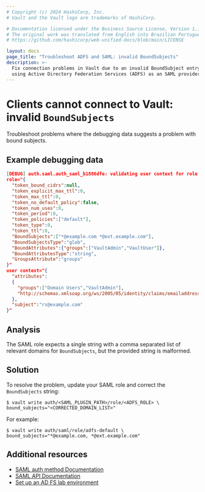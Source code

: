 ```yaml
---
# Copyright (c) 2024 HashiCorp, Inc.
# Vault and the Vault logo are trademarks of HashiCorp.

# Documentation licensed under the Business Source License, Version 1.1.
# The original work was translated from English into Brazilian Portuguese.
# https://github.com/hashicorp/web-unified-docs/blob/main/LICENSE

layout: docs
page_title: "Troubleshoot ADFS and SAML: invalid BoundSubjects"
description: >-
  Fix connection problems in Vault due to an invalid BoundSubject entry when
  using Active Directory Federation Services (ADFS) as an SAML provider.
---
```


# Clients cannot connect to Vault: invalid `BoundSubjects`

Troubleshoot problems where the debugging data suggests a problem with bound
subjects.



## Example debugging data

<CodeBlockConfig hideClipboard highlight="12">

```json
[DEBUG] auth.saml.auth_saml_b1886dfe: validating user context for role: api=callback role_name=default-saml
role="{
  "token_bound_cidrs":null,
  "token_explicit_max_ttl":0,
  "token_max_ttl":0,
  "token_no_default_policy":false,
  "token_num_uses":0,
  "token_period":0,
  "token_policies":["default"],
  "token_type":0,
  "token_ttl":0,
  "BoundSubjects":["*@example.com *@ext.example.com"],
  "BoundSubjectsType":"glob",
  "BoundAttributes":{"groups":["VaultAdmin","VaultUser"]},
  "BoundAttributesType":"string",
  "GroupsAttribute":"groups"
}"
user context="{
  "attributes":
  {
    "groups":["Domain Users","VaultAdmin"],
    "http://schemas.xmlsoap.org/ws/2005/05/identity/claims/emailaddress":["rs@example.com"]
  },
  "subject":"rs@example.com"
}"
```

</CodeBlockConfig>



## Analysis

The SAML role expects a single string with a comma separated list of relevant
domains for `BoundSubjects`, but the provided string is malformed.


## Solution

To resolve the problem, update your SAML role and correct the `BoundSubjects`
string:

```shell-session
$ vault write auth/<SAML_PLUGIN_PATH>/role/<ADFS_ROLE> \
bound_subjects="<CORRECTED_DOMAIN_LIST>"
```

For example:

<CodeBlockConfig hideClipboard>

```shell-session
$ vault write auth/saml/role/adfs-default \
bound_subjects="*@example.com, *@ext.example.com"
```

</CodeBlockConfig>




## Additional resources

- [SAML auth method Documentation](/vault/docs/auth/saml)
- [SAML API Documentation](/vault/api-docs/auth/saml)
- [Set up an AD FS lab environment](https://learn.microsoft.com/en-us/windows-server/identity/ad-fs/operations/set-up-an-ad-fs-lab-environment)

